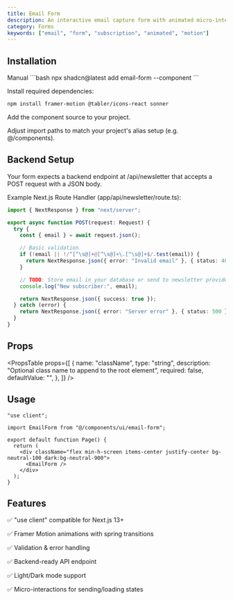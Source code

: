 ```yaml
---
title: Email Form
description: An interactive email capture form with animated micro-interactions and validation.
category: Forms
keywords: ["email", "form", "subscription", "animated", "motion"]
---
```


<CodePreview
  name="email-form"
  title="Email Form"
  description="An interactive email capture form with animated micro-interactions and validation."
/>

## Installation

<CodeTabs>

<TabsList>
  <TabsTrigger value="cli">
    <Shadcn />
  </TabsTrigger>
  <TabsTrigger value="manual">Manual</TabsTrigger>
</TabsList>

<TabsContent value="cli">
```bash
npx shadcn@latest add email-form --component
```
</TabsContent>

<TabsContent value="manual">

<Steps>

<Step>Install required dependencies:</Step>

```bash
npm install framer-motion @tabler/icons-react sonner
```

<Step>Add the component source to your project.</Step>

<ComponentSource name="email-form" title="components/ui/email-form.tsx" />

<Step>
  Adjust import paths to match your project's alias setup (e.g. @/components).
</Step>

</Steps> 
</TabsContent> 
</CodeTabs>

## Backend Setup

Your form expects a backend endpoint at /api/newsletter that accepts a POST request with a JSON body.

Example Next.js Route Handler (app/api/newsletter/route.ts):

```ts
import { NextResponse } from "next/server";

export async function POST(request: Request) {
  try {
    const { email } = await request.json();

    // Basic validation
    if (!email || !/^[^\s@]+@[^\s@]+\.[^\s@]+$/.test(email)) {
      return NextResponse.json({ error: "Invalid email" }, { status: 400 });
    }

    // TODO: Store email in your database or send to newsletter provider
    console.log("New subscriber:", email);

    return NextResponse.json({ success: true });
  } catch (error) {
    return NextResponse.json({ error: "Server error" }, { status: 500 });
  }
}
```

## Props

<PropsTable
  props={[
    {
      name: "className",
      type: "string",
      description: "Optional class name to append to the root element",
      required: false,
      defaultValue: "",
    },
  ]}
/>

## Usage

```tsx
"use client";

import EmailForm from "@/components/ui/email-form";

export default function Page() {
  return (
    <div className="flex min-h-screen items-center justify-center bg-neutral-100 dark:bg-neutral-900">
      <EmailForm />
    </div>
  );
}
```

## Features

✅ "use client" compatible for Next.js 13+

✅ Framer Motion animations with spring transitions

✅ Validation & error handling

✅ Backend-ready API endpoint

✅ Light/Dark mode support

✅ Micro-interactions for sending/loading states
